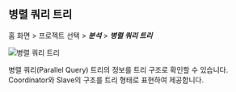 ## 병렬 쿼리 트리

홈 화면 > 프로젝트 선택 > ***분석*** > ***병렬 쿼리 트리***

![병렬 쿼리 트리](/img/analysis-pq-tree.png)

병렬 쿼리(Parallel Query) 트리의 정보를 트리 구조로 확인할 수 있습니다. Coordinator와 Slave의 구조를 트리 형태로 표현하여 제공합니다.
